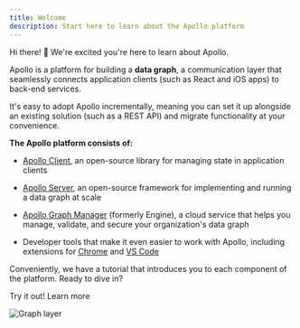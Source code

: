 ```yaml
---
title: Welcome
description: Start here to learn about the Apollo platform
---
```


Hi there! 👋 We're excited you're here to learn about Apollo.

Apollo is a platform for building a **data graph**, a communication layer that seamlessly connects application clients (such as React and iOS apps) to back-end services.

It's easy to adopt Apollo incrementally, meaning you can set it up alongside an existing solution (such as a REST API) and migrate functionality at your convenience.

**The Apollo platform consists of:**

- [Apollo Client](/docs/react/), an open-source library for managing state in application clients

- [Apollo Server](/docs/apollo-server), an open-source framework for implementing and running a data graph at scale

- [Apollo Graph Manager](/references/apollo-engine) (formerly Engine), a cloud service that helps you manage, validate, and secure your organization's data graph

- Developer tools that make it even easier to work with Apollo, including extensions for [Chrome](/docs/react/features/developer-tooling/#apollo-client-devtools) and [VS Code](/docs/platform/editor-plugins/)

Conveniently, we have a tutorial that introduces you to each component of the platform. Ready to dive in?


<ButtonWrapper>
  <ButtonLink size="large" color="branded" to="/tutorial/introduction">
    Try it out!
  </ButtonLink>
  <ButtonLink size="large" to="/intro/platform">
    Learn more
  </ButtonLink>
</ButtonWrapper>

![Graph layer](./img/platform.jpg)
